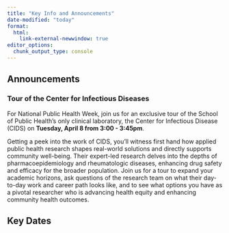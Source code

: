 ```yaml
---
title: "Key Info and Announcements"
date-modified: "today"
format: 
  html:
    link-external-newwindow: true
editor_options: 
  chunk_output_type: console
---
```


## Announcements

### Tour of the Center for Infectious Diseases

For National Public Health Week, join us for an exclusive tour of the School of Public Health's only clinical laboratory, the Center for Infectious Disease (CIDS) on **Tuesday, April 8 from 3:00 - 3:45pm**. 

Getting a peek into the work of CIDS, you'll witness first hand how applied public health research shapes real-world solutions and directly supports community well-being. Their expert-led research delves into the depths of pharmacoepidemiology and rheumatologic diseases, enhancing drug safety and efficacy for the broader population. Join us for a tour to expand your academic horizons, ask questions of the research team on what their day-to-day work and career path looks like, and to see what options you have as a pivotal researcher who is advancing health equity and enhancing community health outcomes.

## Key Dates
